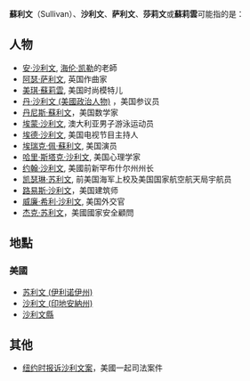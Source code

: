 '''蘇利文'''（Sullivan）、'''沙利文'''、'''萨利文'''、'''莎莉文'''或'''蘇莉雲'''可能指的是：
{{tocright}}
==人物==
* [[安·沙利文|安·沙利文]], [[海伦·凯勒|海伦·凯勒]]的老師
* [[阿瑟·萨利文|阿瑟·萨利文]], 英国作曲家
* [[美琪·蘇莉雲|美琪·蘇莉雲]], 美国时尚模特儿
* [[丹·沙利文_(美國政治人物)|丹·沙利文 (美國政治人物)]] ，美国参议员
* [[丹尼斯·蘇利文|丹尼斯·蘇利文]]，美国数学家
* [[埃蒙·沙利文|埃蒙·沙利文]], 澳大利亚男子游泳运动员
* [[埃德·沙利文|埃德·沙利文]], 美国电视节目主持人
* [[埃瑞克·佩·蘇利文|埃瑞克·佩·蘇利文]], 美国演员
* [[哈里·斯塔克·沙利文|哈里·斯塔克·沙利文]], 美国心理学家
* [[约翰·沙利文|约翰·沙利文]], 美國前新罕布什尔州州长
* [[凯瑟琳·苏利文|凯瑟琳·苏利文]], 前美国海军上校及美国国家航空航天局宇航员
* [[路易斯·沙利文|路易斯·沙利文]]，美国建筑师
* [[威廉·希利·沙利文|威廉·希利·沙利文]], 美国外交官
* [[杰克·苏利文|杰克·苏利文]]，美國國家安全顧問

==地點==
=== 美國 ===
*[[苏利文_(伊利诺伊州)|苏利文 (伊利诺伊州)]]
*[[沙利文_(印地安納州)|沙利文 (印地安納州)]]
* [[沙利文縣|沙利文縣]]

==其他==
* [[纽约时报诉沙利文案|纽约时报诉沙利文案]]，美國一起司法案件

{{disambiguation|geo}}

 